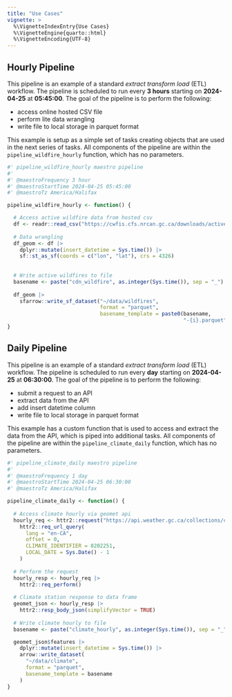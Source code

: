 ```yaml
---
title: "Use Cases"
vignette: >
  %\VignetteIndexEntry{Use Cases}
  %\VignetteEngine{quarto::html}
  %\VignetteEncoding{UTF-8}
---
```


## Hourly Pipeline

This pipeline is an example of a standard *extract transform load* (ETL) workflow. The pipeline is scheduled to run every **3 hours** starting on **2024-04-25** at **05:45:00**. The goal of the pipeline is to perform the following:

-   access online hosted CSV file
-   perform lite data wrangling
-   write file to local storage in parquet format

This example is setup as a simple set of tasks creating objects that are used in the next series of tasks. All components of the pipeline are within the `pipeline_wildfire_hourly` function, which has no parameters.

```r
#' pipeline_wildfire_hourly maestro pipeline
#'
#' @maestroFrequency 3 hour
#' @maestroStartTime 2024-04-25 05:45:00
#' @maestroTz America/Halifax

pipeline_wildfire_hourly <- function() {

  # Access active wildfire data from hosted csv
  df <- readr::read_csv("https://cwfis.cfs.nrcan.gc.ca/downloads/activefires/activefires.csv")
  
  # Data wrangling
  df_geom <- df |>
    dplyr::mutate(insert_datetime = Sys.time()) |>
    sf::st_as_sf(coords = c("lon", "lat"), crs = 4326)
  
  
  # Write active wildfires to file
  basename <- paste("cdn_wildfire", as.integer(Sys.time()), sep = "_")
  
  df_geom |>
    sfarrow::write_sf_dataset("~/data/wildfires",
                              format = "parquet",
                              basename_template = paste0(basename,
                                                         "-{i}.parquet"))
}
```

## Daily Pipeline

This pipeline is an example of a standard *extract transform load* (ETL) workflow. The pipeline is scheduled to run every **day** starting on **2024-04-25** at **06:30:00**. The goal of the pipeline is to perform the following:

-   submit a request to an API
-   extract data from the API
-   add insert datetime column
-   write file to local storage in parquet format

This example has a custom function that is used to access and extract the data from the API, which is piped into additional tasks. All components of the pipeline are within the `pipeline_climate_daily` function, which has no parameters.

```r
#' pipeline_climate_daily maestro pipeline
#'
#' @maestroFrequency 1 day
#' @maestroStartTime 2024-04-25 06:30:00
#' @maestroTz America/Halifax

pipeline_climate_daily <- function() {
  
  # Access climate hourly via geomet api 
  hourly_req <- httr2::request("https://api.weather.gc.ca/collections/climate-hourly/items") |> 
    httr2::req_url_query(
      lang = "en-CA",
      offset = 0,
      CLIMATE_IDENTIFIER = 8202251,
      LOCAL_DATE = Sys.Date() - 1
    )
  
  # Perform the request
  hourly_resp <- hourly_req |> 
    httr2::req_perform()
  
  # Climate station response to data frame
  geomet_json <- hourly_resp |> 
    httr2::resp_body_json(simplifyVector = TRUE)
  
  # Write climate hourly to file
  basename <- paste("climate_hourly", as.integer(Sys.time()), sep = "_")

  geomet_json$features |>
    dplyr::mutate(insert_datetime = Sys.time()) |>
    arrow::write_dataset(
      "~/data/climate",
      format = "parquet",
      basename_template = basename
    )
}

```
